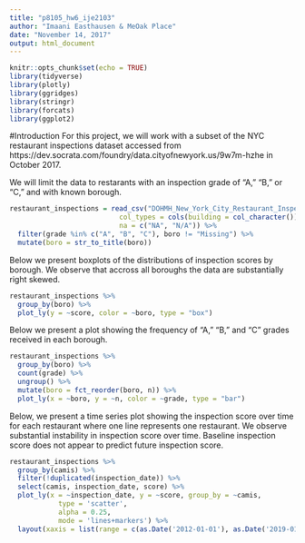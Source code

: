 ```yaml
---
title: "p8105_hw6_ije2103"
author: "Imaani Easthausen & MeOak Place"
date: "November 14, 2017"
output: html_document
---
```


```r
knitr::opts_chunk$set(echo = TRUE)
library(tidyverse)
library(plotly)
library(ggridges)
library(stringr)
library(forcats)
library(ggplot2)
```

#Introduction
For this project, we will work with a subset of the NYC restaurant inspections dataset accessed from https://dev.socrata.com/foundry/data.cityofnewyork.us/9w7m-hzhe in October 2017. 

We will limit the data to restarants with an inspection grade of "A," "B," or "C," and with known borough.  
```r
restaurant_inspections = read_csv("DOHMH_New_York_City_Restaurant_Inspection_Results.csv.gz", 
                           col_types = cols(building = col_character()),
                           na = c("NA", "N/A")) %>%
  filter(grade %in% c("A", "B", "C"), boro != "Missing") %>% 
  mutate(boro = str_to_title(boro))

```
Below we present boxplots of the distributions of inspection scores by borough. We observe that accross all boroughs the data are substantially right skewed. 
```r
restaurant_inspections %>%
  group_by(boro) %>%
  plot_ly(y = ~score, color = ~boro, type = "box") 
```







Below we present a plot showing the frequency of "A," "B," and "C" grades received in each borough. 
```r
restaurant_inspections %>%
  group_by(boro) %>%
  count(grade) %>%
  ungroup() %>%
  mutate(boro = fct_reorder(boro, n)) %>%
  plot_ly(x = ~boro, y = ~n, color = ~grade, type = "bar")


```
Below, we present a time series plot showing the inspection score over time for each restaurant where one line represents one restaurant. We observe substantial instability in inspection score over time. Baseline inspection score does not appear to predict future inspection score.
```r
restaurant_inspections %>%
  group_by(camis) %>%
  filter(!duplicated(inspection_date)) %>%
  select(camis, inspection_date, score) %>%
  plot_ly(x = ~inspection_date, y = ~score, group_by = ~camis,
            type = 'scatter', 
            alpha = 0.25,
            mode = 'lines+markers') %>%
  layout(xaxis = list(range = c(as.Date('2012-01-01'), as.Date('2019-01-01'))))


```
